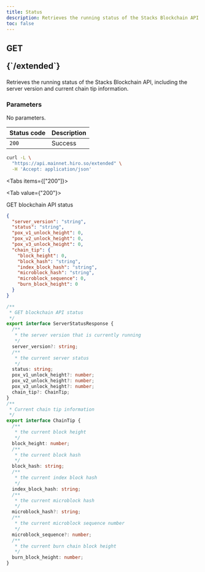 ```yaml
---
title: Status
description: Retrieves the running status of the Stacks Blockchain API.
toc: false
---
```



<Root>

<API>

<div className='flex-1'>

<h2 className="not-prose mb-2 inline-flex items-center gap-3 font-mono">
  <div className="rounded-lg border px-1 py-0.5 text-xs font-medium border-green-400/50 bg-green-400/20 text-green-600 dark:text-green-400">
    GET
  </div>
  <p className="text-xs">{`/extended`}</p>
</h2>

Retrieves the running status of the Stacks Blockchain API, including the server version and current chain tip information.

### Parameters

No parameters.

| Status code | Description |
|:------------|:------------|
| `200`       | Success     |

</div>

<APIExample>

```bash title="Terminal"
curl -L \
  "https://api.mainnet.hiro.so/extended" \
  -H 'Accept: application/json'
```

<Tabs items={["200"]}>

<Tab value={"200"}>

GET blockchain API status

```json title="Example Response"
{
  "server_version": "string",
  "status": "string",
  "pox_v1_unlock_height": 0,
  "pox_v2_unlock_height": 0,
  "pox_v3_unlock_height": 0,
  "chain_tip": {
    "block_height": 0,
    "block_hash": "string",
    "index_block_hash": "string",
    "microblock_hash": "string",
    "microblock_sequence": 0,
    "burn_block_height": 0
  }
}
```

<Accordions>

<Accordion title="Typescript Definition">

```ts
/**
 * GET blockchain API status
 */
export interface ServerStatusResponse {
  /**
   * the server version that is currently running
   */
  server_version?: string;
  /**
   * the current server status
   */
  status: string;
  pox_v1_unlock_height?: number;
  pox_v2_unlock_height?: number;
  pox_v3_unlock_height?: number;
  chain_tip?: ChainTip;
}
/**
 * Current chain tip information
 */
export interface ChainTip {
  /**
   * the current block height
   */
  block_height: number;
  /**
   * the current block hash
   */
  block_hash: string;
  /**
   * the current index block hash
   */
  index_block_hash: string;
  /**
   * the current microblock hash
   */
  microblock_hash?: string;
  /**
   * the current microblock sequence number
   */
  microblock_sequence?: number;
  /**
   * the current burn chain block height
   */
  burn_block_height: number;
}

```

</Accordion>

</Accordions>

</Tab>

</Tabs>

</APIExample>

</API>

</Root>